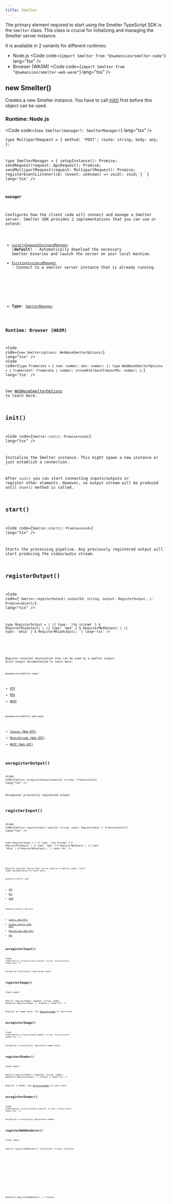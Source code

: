```yaml
---
title: Smelter
---
```


The primary element required to start using the Smelter TypeScript SDK is the `Smelter` class. This class is crucial
for initializing and managing the Smelter server instance.

It is available in 2 variants for different runtimes:
- Node.js 
  <Code code={`import Smelter from "@swmansion/smelter-node"`} lang="tsx" />
- Browser (WASM)
  <Code code={`import Smelter from "@swmansion/smelter-web-wasm"`} lang="tsx" />

## new Smelter()
Creates a new Smelter instance. You have to call [init()](#init) first before this object can be used.

### Runtime: Node.js 
<Code code={`new Smelter(manager?: SmelterManager)`} lang="tsx" />

<CollapsibleDetails summaryTitle='Type definitions'>
<Code code={`
  type ApiRequest = {
    method: 'GET' | 'POST';
    route: string;
    body?: object;
  };

  type MultipartRequest = {
    method: 'POST';
    route: string;
    body: any;
  };

  type SmelterManager = {
    setupInstance(): Promise<void>;
    sendRequest(request: ApiRequest): Promise<object>;
    sendMultipartRequest(request: MultipartRequest): Promise<object>;
    registerEventListener(cb: (event: unknown) => void): void;
  }
`} lang='tsx' />
</CollapsibleDetails>

#### manager
Configures how the client code will connect and manage a Smelter server. Smelter SDK provides 2 implementations that you can use or extend:
- [`LocallySpawnedInstnaceManager`](/ts-sdk/managers/node-locally-spawned) (**default**) - Automatically download the necessary Smelter binaries and launch the server on your local machine.
- [`ExistingInstanceManager`](/ts-sdk/managers/node-existing-instance) - Connect to a smelter server instance that is already running.

<br/>

- **Type**: [`SmelterManager`](/ts-sdk/smelter#runtime-nodejs)

### Runtime: Browser (WASM)

<Code code={`new Smelter(options: WebWasmSmelterOptions)`} lang="tsx" />
<CollapsibleDetails summaryTitle='Type definitions'>
<Code code={`
  type Framerate = {
    num: number;
    den: number;
  };
  type WebWasmSmelterOptions = {
    framerate?: Framerate | number;
    streamFallbackTimeoutMs: number;
  };
`} lang='tsx' />
</CollapsibleDetails>

See [WebWasmSmelterOptions](/ts-sdk/managers/web-wasm/#webwasmsmelteroptions) to learn more.

## init()
<Code code={`Smelter.init(): Promise<void>`} lang="tsx" />

Initialize the Smelter instance. This might spawn a new instance or just establish a connection.

After `init()` you can start connecting inputs/outputs or register other elements. However, no output stream will be produced until `start()` method is called.

## start()
<Code code={`Smelter.start(): Promise<void>`} lang="tsx" />

Starts the processing pipeline. Any previously registered output will start producing the video/audio stream.

## registerOutput()
<Code code={`
Smelter.registerOutput(
    outputId: string,
    output: RegisterOutput,
): Promise<object>`} lang="tsx" />

<CollapsibleDetails summaryTitle='Type definitions @swmnasion/smelter-node'>
<Code code={`
    RegisterRtpOutput,
    RegisterMp4Output,
    RegisterWhipOutput
} from "@swmasnion/smelter"

type RegisterOutput =
    | ({ type: 'rtp_stream' } & RegisterRtpOutput)
    | ({ type: 'mp4' } & RegisterMp4Output)
    | ({ type: 'whip' } & RegisterWhipOutput);
`} lang='tsx' />
</CollapsibleDetails>

<CollapsibleDetails summaryTitle='Type definitions @swmansion/smelter-web-wasm'>
<Code code={`
export type RegisterOutput =
    | {
        type: 'stream';
        video: {
          resolution: Api.Resolution;
        };
        audio?: boolean;
      }
    | {
        type: 'canvas';
        video: {
          canvas: HTMLCanvasElement;
          resolution: Api.Resolution;
        };
        audio?: boolean;
      }
    | {
        type: 'whip';
        endpointUrl: string;
        bearerToken?: string;
        iceServers?: RTCConfiguration['iceServers'];
        video: {
          resolution: Api.Resolution;
          maxBitrate?: number;
        };
        audio?: boolean;
      };
`} lang='tsx' />
</CollapsibleDetails>

Register external destination that can be used as a smelter output. Visit output documentation to learn more.

`@swmansion/smelter-node`:
- [RTP](/ts-sdk/outputs/rtp)
- [MP4](/ts-sdk/outputs/mp4)
- [WHIP](/ts-sdk/outputs/whip)

`@swmansion/smelter-web-wasm`
- [Canvas (Web API)](/ts-sdk/outputs/wasm-canvas)
- [MediaStream (Web API)](/ts-sdk/outputs/wasm-stream)
- [WHIP (Web API)](/ts-sdk/outputs/wasm-whip)

## unregisterOutput()
<Code code={`Smelter.unregisterOutput(outputId: string): Promise<void>`} lang="tsx" />

Unregister previously registered output.

## registerInput()
<Code code={`
Smelter.registerInput(
    inputId: string,
    input: RegisterInput
): Promise<object>
`} lang="tsx" />

<CollapsibleDetails summaryTitle='Type definitions @swmnasion/smelter-node'>
<Code code={`
    RegisterRtpInput,
    RegisterMp4Input,
    RegisterWhipInput
} from "@swmasnion/smelter"

type RegisterInput =
    | ({ type: "rtp_stream" } & RegisterRtpInput)
    | ({ type: "mp4" } & RegisterMp4Input)
    | ({ type: "whip" } & RegisterWhipInput);
`} lang='tsx' />
</CollapsibleDetails>

<CollapsibleDetails summaryTitle='Type definitions @swmansion/smelter-web-wasm'>
<Code code={`
type RegisterInput =
    | { type: 'mp4'; url: string }
    | { type: 'camera' }
    | { type: 'screen_capture' }
    | { type: 'stream'; stream: MediaStream };
`} lang='tsx' />
</CollapsibleDetails>

Register external source that can be used as a smelter input. Visit input documentation to learn more.

`@swmansion/smelter-node`
- [RTP](/ts-sdk/inputs/rtp)
- [MP4](/ts-sdk/inputs/mp4)
- [WHIP](/ts-sdk/inputs/whip)

`@swmansion/smelter-web-wasm`
- [Camera (Web API)](/ts-sdk/inputs/wasm-camera)
- [Screen capture (Web API)](/ts-sdk/inputs/wasm-screen)
- [MediaStream (Web API)](/ts-sdk/inputs/wasm-stream)
- [MP4](/ts-sdk/inputs/mp4)

## unregisterInput()
<Code code={`Smelter.unregisterInput(inputId: string): Promise<void>`} lang="tsx" />

Unregister previously registered input.

## registerImage()
<Code code={`

Smelter.registerImage(
    imageId: string,
    image: Renderers.RegisterImage,
): Promise<void>`} lang="tsx" />

Register an image asset. See [RegisterImage](/ts-sdk/resources/image) to learn more.

## unregisterImage()
<Code code={`Smelter.unregisterImage(imageId: string): Promise<void>`} lang="tsx" />

Unregister a previously registered image asset.

## registerShader()
<Code code={`

Smelter.registerShader(
    shaderId: string,
    shader: Renderers.RegisterShader,
): Promise<void>`} lang="tsx" />

Register a shader. See [RegisterShader](/ts-sdk/resources/shader) to learn more.

## unregisterShader()
<Code code={`Smelter.unregisterShader(shaderId: string): Promise<void>`} lang="tsx" />

Unregister a previously registered shader.

## registerWebRenderer()
<Code code={`

Smelter.registerWebRenderer(
    instanceId: string,
    instance: Renderers.RegisterWebRenderer,
): Promise<object>`} lang="tsx" />

Register a web renderer instance. See [RegisterWebRenderer](/ts-sdk/resources/web-renderer) to learn more.

## unregisterWebRenderer()
<Code code={`Smelter.unregisterWebRenderer(instanceId: string): Promise<void>`} lang="tsx" />

Unregister a previously registered web renderer.

## registerFont()
<Code code={`Smelter.registerFont(source: FontSource): Promise<void>`} lang="tsx" />

<CollapsibleDetails summaryTitle='Type definitions @swmnasion/smelter-node'>
<Code code={`
type FontSource =
    | 'string' // URL
    | ArrayBuffer
`} lang='tsx' />
</CollapsibleDetails>

<CollapsibleDetails summaryTitle='Type definitions @swmansion/smelter-web-wasm'>
<Code code={`
type Source = 'string' // URL
`} lang='tsx' />
</CollapsibleDetails>

Register new font.

## terminate()
<Code code={`Smelter.terminate(): Promise<void>`} lang="tsx" />

Terminate the compositor instance. Depending on implementation it might just drop connection to
the server, shutdown server itself, or in case of WASM build shutdown Web Worker responsible for running it.

